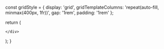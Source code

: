 

  const gridStyle = {
    display: 'grid',
    gridTemplateColumns: 'repeat(auto-fill, minmax(400px, 1fr))',
    gap: '1rem',
    padding: '1rem'
  };

  return (
    <div style={gridStyle}>
      
  <Card 
    title="Second Discourse on the First Jhāna"
    description="Six qualities to abandon to dwell in the first jhāna - 1. thoughts of sensual desire, 2. thoughts of ill-will, 3. thoughts of harm, 4. perception of sensual desire, 5. perception of ill-will, 6. perception of harm."
    link="/an/an6/an6.74"
    id="an6.74"
  />

    </div>
  );
}
